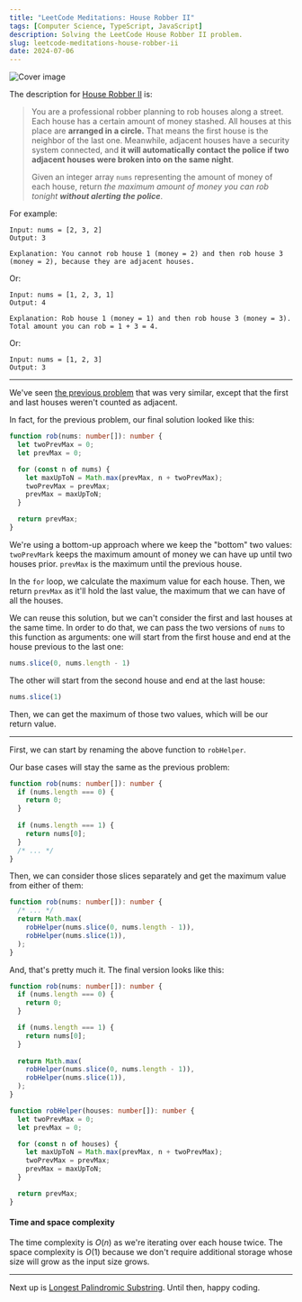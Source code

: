 ```yaml
---
title: "LeetCode Meditations: House Robber II"
tags: [Computer Science, TypeScript, JavaScript]
description: Solving the LeetCode House Robber II problem.
slug: leetcode-meditations-house-robber-ii
date: 2024-07-06
---
```


![Cover image](https://raw.githubusercontent.com/rivea0/leetcode-meditations-assets/main/src/2024-07-06/60-lm.png)

The description for [House Robber II](https://leetcode.com/problems/house-robber-ii) is:

> You are a professional robber planning to rob houses along a street. Each house has a certain amount of money stashed. All houses at this place are **arranged in a circle.** That means the first house is the neighbor of the last one. Meanwhile, adjacent houses have a security system connected, and **it will automatically contact the police if two adjacent houses were broken into on the same night**.
>
> Given an integer array `nums` representing the amount of money of each house, return _the maximum amount of money you can rob tonight **without alerting the police**_.

For example:

```
Input: nums = [2, 3, 2]
Output: 3

Explanation: You cannot rob house 1 (money = 2) and then rob house 3 (money = 2), because they are adjacent houses.
```

Or:

```
Input: nums = [1, 2, 3, 1]
Output: 4

Explanation: Rob house 1 (money = 1) and then rob house 3 (money = 3).
Total amount you can rob = 1 + 3 = 4.
```

Or: 

```
Input: nums = [1, 2, 3]
Output: 3
```

---

We've seen [the previous problem](https://rivea0.github.io/blog/leetcode-meditations-house-robber) that was very similar, except that the first and last houses weren't counted as adjacent.

In fact, for the previous problem, our final solution looked like this:

```ts
function rob(nums: number[]): number {
  let twoPrevMax = 0;
  let prevMax = 0;

  for (const n of nums) {
    let maxUpToN = Math.max(prevMax, n + twoPrevMax);
    twoPrevMax = prevMax;
    prevMax = maxUpToN;
  }

  return prevMax;
}
```

We're using a bottom-up approach where we keep the "bottom" two values: `twoPrevMark` keeps the maximum amount of money we can have up until two houses prior. `prevMax` is the maximum until the previous house.

In the `for` loop, we calculate the maximum value for each house. Then, we return `prevMax` as it'll hold the last value, the maximum that we can have of all the houses.

We can reuse this solution, but we can't consider the first and last houses at the same time. In order to do that, we can pass the two versions of `nums` to this function as arguments: one will start from the first house and end at the house previous to the last one:

```ts
nums.slice(0, nums.length - 1)
```

The other will start from the second house and end at the last house:

```ts
nums.slice(1)
```

Then, we can get the maximum of those two values, which will be our return value.

---

First, we can start by renaming the above function to `robHelper`.

Our base cases will stay the same as the previous problem:

```ts
function rob(nums: number[]): number {
  if (nums.length === 0) {
    return 0;
  }
  
  if (nums.length === 1) {
    return nums[0];
  }
  /* ... */
}
```

Then, we can consider those slices separately and get the maximum value from either of them:

```ts
function rob(nums: number[]): number {
  /* ... */
  return Math.max(
    robHelper(nums.slice(0, nums.length - 1)),
    robHelper(nums.slice(1)),
  );
}
```

And, that's pretty much it. The final version looks like this:

```ts
function rob(nums: number[]): number {
  if (nums.length === 0) {
    return 0;
  }

  if (nums.length === 1) {
    return nums[0];
  }
  
  return Math.max(
    robHelper(nums.slice(0, nums.length - 1)),
    robHelper(nums.slice(1)),
  );
}

function robHelper(houses: number[]): number {
  let twoPrevMax = 0;
  let prevMax = 0;

  for (const n of houses) {
    let maxUpToN = Math.max(prevMax, n + twoPrevMax);
    twoPrevMax = prevMax;
    prevMax = maxUpToN;
  }

  return prevMax;
}
```

#### Time and space complexity

The time complexity is $O(n)$ as we're iterating over each house twice. The space complexity is $O(1)$ because we don't require additional storage whose size will grow as the input size grows.

---

Next up is [Longest Palindromic Substring](https://leetcode.com/problems/longest-palindromic-substring). Until then, happy coding.
